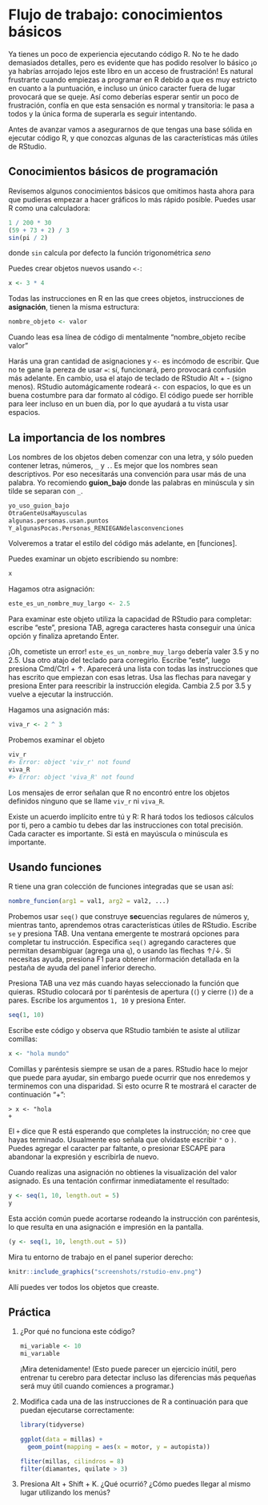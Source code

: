 # Flujo de trabajo: conocimientos básicos

Ya tienes un poco de experiencia ejecutando código R. No te he dado demasiados detalles, pero es evidente que has podido resolver lo básico ¡o ya habrías arrojado lejos este libro en un acceso de frustración! Es natural frustrarte cuando empiezas a programar en R debido a que es muy estricto en cuanto a la puntuación, e incluso un único caracter fuera de lugar provocará que se queje. Así como deberías esperar sentir un poco de frustración, confía en que esta sensación es normal y transitoria: le pasa a todos y la única forma de superarla es seguir intentando.

Antes de avanzar vamos a asegurarnos de que tengas una base sólida en ejecutar código R, y que conozcas algunas de las características más útiles de RStudio. 

## Conocimientos básicos de programación

Revisemos algunos conocimientos básicos que omitimos hasta ahora para que pudieras empezar a hacer gráficos lo más rápido posible. Puedes usar R como una calculadora:

```r
1 / 200 * 30
(59 + 73 + 2) / 3
sin(pi / 2)
```

donde `sin` calcula por defecto la función trigonométrica *seno*

Puedes crear objetos nuevos usando `<-`:

```r
x <- 3 * 4
```

Todas las instrucciones en R en las que crees objetos, instrucciones de __asignación__, tienen la misma estructura:
```r
nombre_objeto <- valor
```

Cuando leas esa línea de código di mentalmente "nombre_objeto recibe valor"  

Harás una gran cantidad de asignaciones y `<-` es incómodo de escribir. Que no te gane la pereza de usar `=`: sí, funcionará, pero provocará confusión más adelante. En cambio, usa el atajo de teclado de RStudio Alt + - (signo menos). RStudio automágicamente rodeará `<-` con espacios, lo que es un buena costumbre para dar formato al código. El código puede ser horrible para leer incluso en un buen día, por lo que ayudará a tu vista usar espacios. 

## La importancia de los nombres

Los nombres de los objetos deben comenzar con una letra, y sólo pueden contener letras, números, `_` y `.`. Es mejor que los nombres sean descriptivos. Por eso necesitarás una convención para usar más de una palabra. Yo recomiendo __guion_bajo__ donde las palabras en minúscula y sin tilde se separan con `_`.

```r
yo_uso_guion_bajo
OtraGenteUsaMayusculas
algunas.personas.usan.puntos
Y_algunasPocas.Personas_RENIEGANdelasconvenciones
```

Volveremos a tratar el estilo del código más adelante, en [funciones].

Puedes examinar un objeto escribiendo su nombre:
```r
x
```

Hagamos otra asignación:
```r
este_es_un_nombre_muy_largo <- 2.5
```

Para examinar este objeto utiliza la capacidad de RStudio para completar: escribe "este", presiona TAB, agrega caracteres hasta conseguir una única opción y finaliza apretando Enter.

¡Oh, cometiste un error! `este_es_un_nombre_muy_largo` debería valer 3.5 y no 2.5. Usa otro atajo del teclado para corregirlo. Escribe "este", luego presiona Cmd/Ctrl + ↑. Aparecerá una lista con todas las instrucciones que has escrito que empiezan con esas letras. Usa las flechas para navegar y presiona Enter para reescribir la instrucción elegida. Cambia 2.5 por 3.5 y vuelve a ejecutar la instrucción.

Hagamos una asignación más:
```r
viva_r <- 2 ^ 3
```

Probemos examinar el objeto
```r
viv_r
#> Error: object 'viv_r' not found
viva_R
#> Error: object 'viva_R' not found
```

Los mensajes de error señalan que R no encontró entre los objetos definidos ninguno que se llame `viv_r` ni `viva_R`.

Existe un acuerdo implícito entre tú y R: R hará todos los tediosos cálculos por ti, pero a cambio tu debes dar las instrucciones con total precisión. Cada caracter es importante. Si está en mayúscula o minúscula es importante.

## Usando funciones

R tiene una gran colección de funciones integradas que se usan así:
```r
nombre_funcion(arg1 = val1, arg2 = val2, ...)
```

Probemos usar `seq()` que construye **sec**uencias regulares de números y, mientras tanto, aprendemos otras características útiles de RStudio. Escribe `se` y presiona TAB. Una ventana emergente te mostrará opciones para completar tu instrucción. Especifica `seq()` agregando caracteres que permitan desambiguar (agrega una `q`), o usando las flechas ↑/↓. Si necesitas ayuda, presiona F1 para obtener información detallada en la pestaña de ayuda del panel inferior derecho.

Presiona TAB una vez más cuando hayas seleccionado la función que quieras. RStudio colocará por tí paréntesis de apertura (`(`) y cierre (`)`)  de a pares. Escribe los argumentos `1, 10` y presiona Enter.

```r
seq(1, 10)
```

Escribe este código y observa que RStudio también te asiste al utilizar comillas:
```r
x <- "hola mundo"
```

Comillas y paréntesis siempre se usan de a pares. RStudio hace lo mejor que puede para ayudar, sin embargo puede ocurrir que nos enredemos y terminemos con una disparidad. Si esto ocurre R te mostrará el caracter de continuación "+": 

```
> x <- "hola
+
```

El `+` dice que R está esperando que completes la instrucción; no cree que hayas terminado. Usualmente eso señala que olvidaste escribir `"` o `)`. Puedes agregar el caracter par faltante, o presionar ESCAPE para abandonar la expresión y escribirla de nuevo.

Cuando realizas una asignación no obtienes la visualización del valor asignado. Es una tentación confirmar inmediatamente el resultado:

```r
y <- seq(1, 10, length.out = 5)
y
```

Esta acción común puede acortarse rodeando la instrucción con paréntesis, lo que resulta en una asignación e impresión en la pantalla.

```r
(y <- seq(1, 10, length.out = 5))
```

Mira tu entorno de trabajo en el panel superior derecho:

```r
knitr::include_graphics("screenshots/rstudio-env.png")
```

Allí puedes ver todos los objetos que creaste.

## Práctica

1.  ¿Por qué no funciona este código?

    ```r
    mi_variable <- 10
    mi_varıable
    ```
    
    ¡Mira detenidamente! (Esto puede parecer un ejercicio inútil, pero entrenar tu cerebro para detectar incluso las diferencias más pequeñas será muy útil cuando comiences a programar.)
    
2.  Modifica cada una de las instrucciones de R a continuación para que puedan ejecutarse correctamente:

    ```r
    library(tidyverse)

    ggplot(data = millas) + 
      geom_point(mapping = aes(x = motor, y = autopista))
    
    fliter(millas, cilindros = 8)
    filter(diamantes, quilate > 3)
    ```
    
3.  Presiona Alt + Shift + K. ¿Qué ocurrió? ¿Cómo puedes llegar al mismo lugar utilizando los menús?
